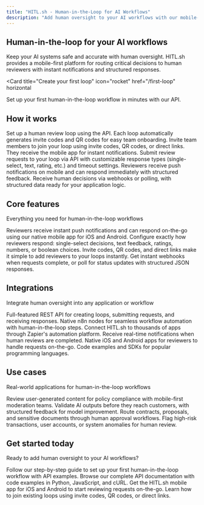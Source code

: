 ```yaml
---
title: "HITL.sh - Human-in-the-Loop for AI Workflows"
description: "Add human oversight to your AI workflows with our mobile-first platform. Create loops, send requests for human review, and receive structured responses via API."
---
```


## Human-in-the-loop for your AI workflows

Keep your AI systems safe and accurate with human oversight. HITL.sh provides a mobile-first platform for routing critical decisions to human reviewers with instant notifications and structured responses.

<Card
  title="Create your first loop"
  icon="rocket"
  href="/first-loop"
  horizontal
>
  Set up your first human-in-the-loop workflow in minutes with our API.
</Card>

## How it works

<Steps>
  <Step title="Create a loop">
    Set up a human review loop using the API. Each loop automatically generates invite codes and QR codes for easy team onboarding.
  </Step>
  <Step title="Add reviewers">
    Invite team members to join your loop using invite codes, QR codes, or direct links. They receive the mobile app for instant notifications.
  </Step>
  <Step title="Send requests">
    Submit review requests to your loop via API with customizable response types (single-select, text, rating, etc.) and timeout settings.
  </Step>
  <Step title="Human review">
    Reviewers receive push notifications on mobile and can respond immediately with structured feedback.
  </Step>
  <Step title="Get responses">
    Receive human decisions via webhooks or polling, with structured data ready for your application logic.
  </Step>
</Steps>

## Core features

Everything you need for human-in-the-loop workflows

<Columns cols={2}>
  <Card
    title="Mobile-First Reviews"
    icon="mobile"
    href="/mobile/home-screen"
  >
    Reviewers receive instant push notifications and can respond on-the-go using our native mobile app for iOS and Android.
  </Card>
  <Card
    title="Flexible Response Types"
    icon="layers"
    href="/responses/types"
  >
    Configure exactly how reviewers respond: single-select decisions, text feedback, ratings, numbers, or boolean choices.
  </Card>
  <Card
    title="Easy Team Onboarding"
    icon="user-plus"
    href="/mobile/join-loop"
  >
    Invite codes, QR codes, and direct links make it simple to add reviewers to your loops instantly.
  </Card>
  <Card
    title="Real-time Integration"
    icon="webhook"
    href="/webhooks/global"
  >
    Get instant webhooks when requests complete, or poll for status updates with structured JSON responses.
  </Card>
</Columns>

## Integrations

Integrate human oversight into any application or workflow

<Columns cols={3}>
  <Card
    title="RESTful API"
    icon="api"
    href="/api-reference/introduction"
  >
    Full-featured REST API for creating loops, submitting requests, and receiving responses.
  </Card>
  <Card
    title="n8n Integration"
    icon="n8n"
    href="/integrations/n8n"
  >
    Native n8n nodes for seamless workflow automation with human-in-the-loop steps.
  </Card>
  <Card
    title="Zapier Integration"
    icon="zap"
    href="/integrations/zapier"
  >
    Connect HITL.sh to thousands of apps through Zapier's automation platform.
  </Card>
  <Card
    title="Webhooks"
    icon="webhook"
    href="/webhooks/global"
  >
    Receive real-time notifications when human reviews are completed.
  </Card>
  <Card
    title="Mobile App"
    icon="smartphone"
    href="/mobile/home-screen"
  >
    Native iOS and Android apps for reviewers to handle requests on-the-go.
  </Card>
  <Card
    title="Python & JavaScript"
    icon="code"
    href="/api-reference/introduction"
  >
    Code examples and SDKs for popular programming languages.
  </Card>
</Columns>

## Use cases

Real-world applications for human-in-the-loop workflows

<Columns cols={2}>
  <Card
    title="Content Moderation"
    icon="shield-check"
    href="/examples/content-moderation"
  >
    Review user-generated content for policy compliance with mobile-first moderation teams.
  </Card>
  <Card
    title="AI Quality Control"
    icon="beaker"
  >
    Validate AI outputs before they reach customers, with structured feedback for model improvement.
  </Card>
  <Card
    title="Document Approval"
    icon="file-check"
  >
    Route contracts, proposals, and sensitive documents through human approval workflows.
  </Card>
  <Card
    title="Risk Assessment"
    icon="shield-alert"
  >
    Flag high-risk transactions, user accounts, or system anomalies for human review.
  </Card>
</Columns>

## Get started today

Ready to add human oversight to your AI workflows?

<Columns cols={2}>
  <Card
    title="Create Your First Loop"
    icon="plus"
    href="/first-loop"
  >
    Follow our step-by-step guide to set up your first human-in-the-loop workflow with API examples.
  </Card>
  <Card
    title="Explore the API"
    icon="book"
    href="/api-reference/introduction"
  >
    Browse our complete API documentation with code examples in Python, JavaScript, and cURL.
  </Card>
  <Card
    title="Download Mobile App"
    icon="mobile"
    href="https://app.hitl.sh"
  >
    Get the HITL.sh mobile app for iOS and Android to start reviewing requests on-the-go.
  </Card>
  <Card
    title="Join a Loop"
    icon="users"
    href="/mobile/join-loop"
  >
    Learn how to join existing loops using invite codes, QR codes, or direct links.
  </Card>
</Columns>
